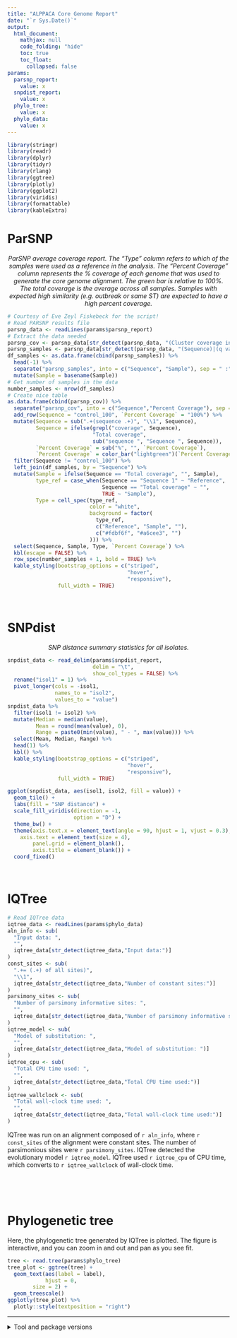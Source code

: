 ```yaml
---
title: "ALPPACA Core Genome Report"
date: "`r Sys.Date()`"
output:
  html_document:
    mathjax: null
    code_folding: "hide"
    toc: true
    toc_float:
      collapsed: false
params:
  parsnp_report:
    value: x
  snpdist_report:
    value: x
  phylo_tree:
    value: x
  phylo_data:
    value: x
---
```

```r
library(stringr)
library(readr)
library(dplyr)
library(tidyr)
library(rlang)
library(ggtree)
library(plotly)
library(ggplot2)
library(viridis)
library(formattable)
library(kableExtra)
```

# ParSNP

<center>*ParSNP average coverage report. The "Type" column refers to which of the samples were used as a reference in the analysis. The "Percent Coverage" column represents the % coverage of each genome that was used to generate the core genome alignment. The green bar is relative to 100%. The total coverage is the average across all samples. Samples with expected high similarity (e.g. outbreak or same ST) are expected to have a high percent coverage.*</center>

```r
# Courtesy of Eve Zeyl Fiskebeck for the script!
# Read PARSNP results file
parsnp_data <- readLines(params$parsnp_report)
# Extract the data needed
parsnp_cov <- parsnp_data[str_detect(parsnp_data, "(Cluster coverage in sequence)|(Total coverage among all sequences)")]
parsnp_samples <- parsnp_data[str_detect(parsnp_data, "(Sequence)|(q value)")]
df_samples <- as.data.frame(cbind(parsnp_samples)) %>%
  head(-1) %>%
  separate("parsnp_samples", into = c("Sequence", "Sample"), sep = " :") %>%
  mutate(Sample = basename(Sample))
# Get number of samples in the data
number_samples <- nrow(df_samples)
# Create nice table
as.data.frame(cbind(parsnp_cov)) %>%
  separate("parsnp_cov", into = c("Sequence","Percent Coverage"), sep = ":   ") %>%
  add_row(Sequence = "control_100", `Percent Coverage` = "100%") %>%
  mutate(Sequence = sub(".+(sequence .+)", "\\1", Sequence),
         Sequence = ifelse(grepl("coverage", Sequence),
                           "Total coverage",
                           sub("sequence ", "Sequence ", Sequence)),
         `Percent Coverage` = sub("%", "", `Percent Coverage`),
         `Percent Coverage` = color_bar("lightgreen")(`Percent Coverage`)) %>%
  filter(Sequence != "control_100") %>%
  left_join(df_samples, by = "Sequence") %>%
  mutate(Sample = ifelse(Sequence == "Total coverage", "", Sample),
         type_ref = case_when(Sequence == "Sequence 1" ~ "Reference",
                              Sequence == "Total coverage" ~ "",
                              TRUE ~ "Sample"),
         Type = cell_spec(type_ref,
                          color = "white",
                          background = factor(
                            type_ref,
                            c("Reference", "Sample", ""),
                            c("#fdbf6f", "#a6cee3", "")
                          ))) %>%
  select(Sequence, Sample, Type, `Percent Coverage`) %>%
  kbl(escape = FALSE) %>%
  row_spec(number_samples + 1, bold = TRUE) %>%
  kable_styling(bootstrap_options = c("striped",
                                      "hover",
                                      "responsive"),
                full_width = TRUE)
```

<br>

# SNPdist
<center>*SNP distance summary statistics for all isolates.*</center>
```r
snpdist_data <- read_delim(params$snpdist_report,
                           delim = "\t",
                           show_col_types = FALSE) %>%
  rename("isol1" = 1) %>%
  pivot_longer(cols = -isol1,
               names_to = "isol2",
               values_to = "value")
snpdist_data %>%
  filter(isol1 != isol2) %>%
  mutate(Median = median(value),
         Mean = round(mean(value), 0),
         Range = paste0(min(value), " - ", max(value))) %>%
  select(Mean, Median, Range) %>%
  head(1) %>%
  kbl() %>%
  kable_styling(bootstrap_options = c("striped",
                                      "hover",
                                      "responsive"),
                full_width = TRUE)
```


```r
ggplot(snpdist_data, aes(isol1, isol2, fill = value)) +
  geom_tile() +
  labs(fill = "SNP distance") +
  scale_fill_viridis(direction = -1,
                     option = "D") +
  theme_bw() +
  theme(axis.text.x = element_text(angle = 90, hjust = 1, vjust = 0.3),
	axis.text = element_text(size = 4),
        panel.grid = element_blank(),
        axis.title = element_blank()) +
  coord_fixed()
```

<br>

# IQTree

```r
# Read IQTree data
iqtree_data <- readLines(params$phylo_data)
aln_info <- sub(
  "Input data: ",
  "",
  iqtree_data[str_detect(iqtree_data,"Input data:")]
)
const_sites <- sub(
  ".+= (.+) of all sites)",
  "\\1",
  iqtree_data[str_detect(iqtree_data,"Number of constant sites:")]
)
parsimony_sites <- sub(
  "Number of parsimony informative sites: ",
  "",
  iqtree_data[str_detect(iqtree_data,"Number of parsimony informative sites:")]
)
iqtree_model <- sub(
  "Model of substitution: ",
  "",
  iqtree_data[str_detect(iqtree_data,"Model of substitution: ")]
)
iqtree_cpu <- sub(
  "Total CPU time used: ",
  "",
  iqtree_data[str_detect(iqtree_data,"Total CPU time used:")]
)
iqtree_wallclock <- sub(
  "Total wall-clock time used: ",
  "",
  iqtree_data[str_detect(iqtree_data,"Total wall-clock time used:")]
)
```

IQTree was run on an alignment composed of `r aln_info`, where `r const_sites` of the alignment were constant sites. The number of parsimonious sites were `r parsimony_sites`. IQTree detected the evolutionary model `r iqtree_model`. IQTree used `r iqtree_cpu` of CPU time, which converts to `r iqtree_wallclock` of wall-clock time.

<br>

<br>

# Phylogenetic tree

Here, the phylogenetic tree generated by IQTree is plotted. The figure is interactive, and you can zoom in and out and pan as you see fit.

```r
tree <- read.tree(params$phylo_tree)
tree_plot <- ggtree(tree) +
  geom_text(aes(label = label),
            hjust = 0,
	    size = 2) +
  geom_treescale()
ggplotly(tree_plot) %>%
  plotly::style(textposition = "right")
```

---

<details>
  <summary>Tool and package versions</summary>

Date generated: `r Sys.Date()`

**R Packages**

These are the R packages used to generate this report.
```r
packages <- (.packages())
clean_pkg_version <- function(x) {
  y <- getNamespaceVersion(x)
  
  z <- data.frame("Package" = x,
                  "Version" = y)
  
  row.names(z) <- NULL
  
  return(z)
}
lapply(packages, function(x) clean_pkg_version(x)) %>%
  bind_rows() %>%
  kbl() %>%
  kable_styling(bootstrap_options = c("striped",
                                      "hover",
                                      "responsive"),
                full_width = TRUE)
```

**Tool versions**

These are the tools used to run the analysis within the core genome workflow of ALPPACA.
```r
tool_data <- data.frame(
  Tool = c("ParSNP",
           "Gubbins",
           "MaskRC",
           "Snp-dists",
           "Snp-sites",
           "IQTree"),
  Version = c("2.0.3",
              "3.3.4",
              "0.5--1",
              "0.8.2",
              "2.5.1",
              "2.2.6")
)
tool_data %>%
  kbl() %>%
  kable_styling(bootstrap_options = c("striped",
                                      "hover",
                                      "responsive"),
                full_width = TRUE)
```

</details>
